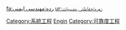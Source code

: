 {{Catmore}}
{{Commons cat|Safety engineering}}

[[Category:系統工程|Category:系統工程]]
[[Category:安全|Engin]]
[[Category:可靠度工程|Category:可靠度工程]]

[[fa:رده:مهندسی_ایمنی|fa:رده:مهندسی ایمنی]]
[[ur:زمرہ:حفاظتی_ہندسیات|ur:زمرہ:حفاظتی ہندسیات]]